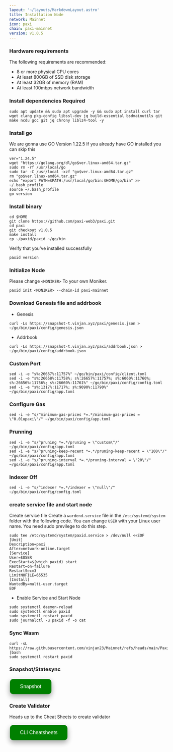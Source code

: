 ```yaml
---
layout: '~/layouts/MarkdownLayout.astro'
title: Installation Node
network: Mainnet
icon: paxi
chain: paxi-mainnet
version: v1.0.5
---
```


### Hardware requirements

The following requirements are recommended:

- 8 or more physical CPU cores
- At least 800GB of SSD disk storage
- At least 32GB of memory (RAM)
- At least 100mbps network bandwidth


### Install dependencies Required

```
sudo apt update && sudo apt upgrade -y && sudo apt install curl tar wget clang pkg-config libssl-dev jq build-essential bsdmainutils git make ncdu gcc git jq chrony liblz4-tool -y
```

### Install go

We are gonna use GO Version 1.22.5
If you already have GO installed you can skip this 

```
ver="1.24.5"
wget "https://golang.org/dl/go$ver.linux-amd64.tar.gz"
sudo rm -rf /usr/local/go
sudo tar -C /usr/local -xzf "go$ver.linux-amd64.tar.gz"
rm "go$ver.linux-amd64.tar.gz"
echo "export PATH=$PATH:/usr/local/go/bin:$HOME/go/bin" >> ~/.bash_profile
source ~/.bash_profile
go version
```


### Install binary
```
cd $HOME
git clone https://github.com/paxi-web3/paxi.git
cd paxi
git checkout v1.0.5
make install
cp ~/paxid/paxid ~/go/bin
```

Verify that you've installed successfully

```
paxid version
```

### Initialize Node

Please change `<MONIKER>` To your own Moniker.

```
paxid init <MONIKER> --chain-id paxi-mainnet
```

### Download Genesis file and addrbook

- Genesis

```
curl -Ls https://snapshot-t.vinjan.xyz/paxi/genesis.json > ~/go/bin/paxi/config/genesis.json
```

- Addrbook
```
curl -Ls https://snapshot-t.vinjan.xyz/paxi/addrbook.json > ~/go/bin/paxi/config/addrbook.json
```

### Custom Port
```
sed -i -e "s%:26657%:11757%" ~/go/bin/paxi/config/client.toml
sed -i -e "s%:26658%:11758%; s%:26657%:11757%; s%:6060%:11760%; s%:26656%:11756%; s%:26660%:11761%" ~/go/bin/paxi/config/config.toml
sed -i -e "s%:1317%:11717%; s%:9090%:11790%" ~/go/bin/paxi/config/app.toml
```

### Configure Gas
```
sed -i -e "s/^minimum-gas-prices *=.*/minimum-gas-prices = \"0.01upaxi\"/" ~/go/bin/paxi/config/app.toml
```

### Prunning
```
sed -i -e "s/^pruning *=.*/pruning = \"custom\"/" ~/go/bin/paxi/config/app.toml 
sed -i -e "s/^pruning-keep-recent *=.*/pruning-keep-recent = \"100\"/" ~/go/bin/paxi/config/app.toml
sed -i -e "s/^pruning-interval *=.*/pruning-interval = \"20\"/" ~/go/bin/paxi/config/app.toml
```

### Indexer Off
```
sed -i -e "s/^indexer *=.*/indexer = \"null\"/" ~/go/bin/paxi/config/config.toml
```

### create service file and start node

Create service file
Create a `wardend.service` file in the `/etc/systemd/system` folder with the following code. 
You can change `USER` with your Linux user name. You need sudo previlege to do this step.

```
sudo tee /etc/systemd/system/paxid.service > /dev/null <<EOF
[Unit]
Description=paxi
After=network-online.target
[Service]
User=$USER
ExecStart=$(which paxid) start
Restart=on-failure
RestartSec=3
LimitNOFILE=65535
[Install]
WantedBy=multi-user.target
EOF
```

- Enable Service and Start Node

```
sudo systemctl daemon-reload
sudo systemctl enable paxid
sudo systemctl restart paxid
sudo journalctl -u paxid -f -o cat
```
### Sync Wasm 
```
curl -sL https://raw.githubusercontent.com/vinjan23/Mainnet/refs/heads/main/Paxi/wasm |bash
sudo systemctl restart paxid
```

### Snapshot/Statesync
<a href="https://service.vinjan.xyz/mainnet/paxi/snapshot" target="_blank">
  <button style="background-color: green; border: none; color: white; padding: 15px 32px; text-align: center; text-decoration: none; display: inline-block; font-size: 16px; margin: 4px 2px; cursor: pointer; border-radius: 10px; box-shadow: 0 8px 16px 0 rgba(0,0,0,0.2), 0 6px 20px 0 rgba(0,0,0,0.19);" onmouseover="this.style.boxShadow='0 0 0 4px rgba(0,255,0,0.5)'" onmouseout="this.style.boxShadow='0 8px 16px 0 rgba(0,0,0,0.2), 0 6px 20px 0 rgba(0,0,0,0.19)'">Snapshot</button>
</a>


### Create Validator

Heads up to the Cheat Sheets to create validator

<a href="https://service.vinjan.xyz/mainnety/paxi/cheat" target="_blank">
  <button style="background-color: green; border: none; color: white; padding: 15px 32px; text-align: center; text-decoration: none; display: inline-block; font-size: 16px; margin: 4px 2px; cursor: pointer; border-radius: 10px; box-shadow: 0 8px 16px 0 rgba(0,0,0,0.2), 0 6px 20px 0 rgba(0,0,0,0.19);" onmouseover="this.style.boxShadow='0 0 0 4px rgba(0,255,0,0.5)'" onmouseout="this.style.boxShadow='0 8px 16px 0 rgba(0,0,0,0.2), 0 6px 20px 0 rgba(0,0,0,0.19)'">CLI Cheatsheets</button>
</a>

